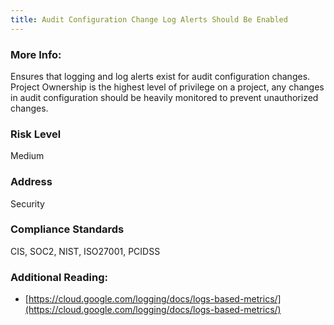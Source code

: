 ```yaml
---
title: Audit Configuration Change Log Alerts Should Be Enabled
---
```


### More Info:

Ensures that logging and log alerts exist for audit configuration changes. Project Ownership is the highest level of privilege on a project, any changes in audit configuration should be heavily monitored to prevent unauthorized changes.

### Risk Level

Medium

### Address

Security

### Compliance Standards

CIS, SOC2, NIST, ISO27001, PCIDSS

### Additional Reading:

- [https://cloud.google.com/logging/docs/logs-based-metrics/](https://cloud.google.com/logging/docs/logs-based-metrics/)
